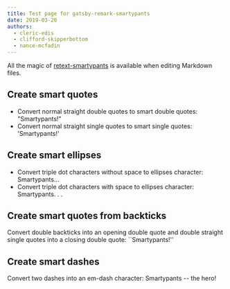 ```yaml
---
title: Test page for gatsby-remark-smartypants
date: 2019-03-20
authors:
  - cleric-edis
  - clifford-skipperbottom
  - nance-mcfadin
---
```


All the magic of [retext-smartypants](https://github.com/retextjs/retext-smartypants) is available when editing Markdown files.

## Create smart quotes

- Convert normal straight double quotes to smart double quotes: "Smartypants!"
- Convert normal straight single quotes to smart single quotes: 'Smartypants!'

## Create smart ellipses

- Convert triple dot characters without space to ellipses character: Smartypants...
- Convert triple dot characters with space to ellipses character: Smartypants. . .

## Create smart quotes from backticks

Convert double backticks into an opening double quote and double straight single quotes into a closing double quote: ``Smartypants!''

## Create smart dashes

Convert two dashes into an em-dash character: Smartypants -- the hero!
